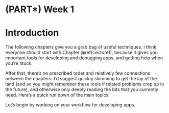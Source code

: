 # (PART\*) Week 1 {.unnumbered}

# Introduction {#week1-intro .unnumbered}

The following chapters give you a grab bag of useful techniques.
I think everyone should start with Chapter \@ref(Lecture1), because it gives you important tools for developing and debugging apps, and getting help when you're stuck.

After that, there's no prescribed order and relatively few connections between the chapters: I'd suggest quickly skimming to get the lay of the land (and so you might remember these tools if related problems crop up in the future), and otherwise only deeply reading the bits that you currently need.
Here's a quick run down of the main topics:

Let's begin by working on your workflow for developing apps.
